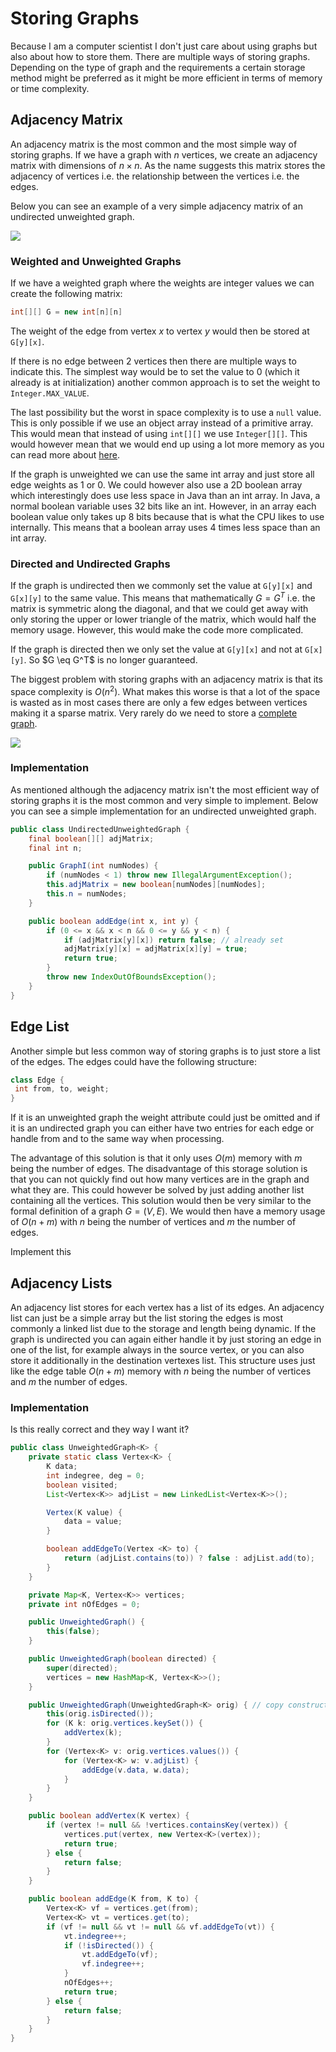 
# Storing Graphs

Because I am a computer scientist I don't just care about using graphs but also about how to store them. There are
multiple ways of storing graphs. Depending on the type of graph and the requirements a certain storage method might
be preferred as it might be more efficient in terms of memory or time complexity.

## Adjacency Matrix

An adjacency matrix is the most common and the most simple way of storing graphs. If we have a graph with $n$ vertices,
we create an adjacency matrix with dimensions of $n \times n$. As the name suggests this matrix stores the adjacency of
vertices i.e. the relationship between the vertices i.e. the edges.

Below you can see an example of a very simple adjacency matrix of an undirected unweighted graph.

<Image 
    src="/cs/graphsAdjacencyMatrix.png"
/>

### Weighted and Unweighted Graphs

If we have a weighted graph where the weights are integer values we can create the following matrix:

```java
int[][] G = new int[n][n]
```

The weight of the edge from vertex $x$ to vertex $y$ would then be stored at `G[y][x]`.

If there is no edge between 2 vertices then there are multiple ways to indicate this. The simplest way would be to set
the value to 0 (which it already is at initialization) another common approach is to set the weight to
`Integer.MAX_VALUE`.

The last possibility but the worst in space complexity is to use a `null` value. This is only possible if we use an
object array instead of a primitive array. This would mean that instead of using `int[][]` we use `Integer[][]`.
This would however mean that we would end up using a lot more memory as you can read more about
[here](https://stackoverflow.com/a/65568047/10994912).

If the graph is unweighted we can use the same int array and just store all edge weights as 1 or 0. We could however
also use a 2D boolean array which interestingly does use less space in Java than an int array. In Java, a normal boolean
variable uses 32 bits like an int. However, in an array each boolean value only takes up 8 bits because that is what the
CPU likes to use internally. This means that a boolean array uses 4 times less space than an int array.

### Directed and Undirected Graphs

If the graph is undirected then we commonly set the value at `G[y][x]` and `G[x][y]` to the same value. This means that
mathematically $G = G^T$ i.e. the matrix is symmetric along the diagonal, and that we could get away with only storing
the upper or lower triangle of the matrix, which would half the memory usage. However, this would make the code more
complicated.

If the graph is directed then we only set the value at `G[y][x]` and not at `G[x][y]`. So $G \eq G^T$ is no longer
guaranteed.

The biggest problem with storing graphs with an adjacency matrix is that its space complexity is $O(n^2)$. What makes
this worse is that a lot of the space is wasted as in most cases there are only a few edges between vertices making it
a sparse matrix. Very rarely do we need to store a [complete graph](/digitalGarden/cs/algorithmsDataStructures/graphsNetworks/generalDefinition#complete-graphs).

<Image 
    src="/cs/graphsAdjacencyMatrixWeighted.png"
/>

### Implementation

As mentioned although the adjacency matrix isn't the most efficient way of storing graphs it is the most common and
very simple to implement. Below you can see a simple implementation for an undirected unweighted graph.

```java
public class UndirectedUnweightedGraph {
    final boolean[][] adjMatrix;
    final int n;

    public GraphI(int numNodes) {
        if (numNodes < 1) throw new IllegalArgumentException();
        this.adjMatrix = new boolean[numNodes][numNodes];
        this.n = numNodes;
    }

    public boolean addEdge(int x, int y) {
        if (0 <= x && x < n && 0 <= y && y < n) {
            if (adjMatrix[y][x]) return false; // already set
            adjMatrix[y][x] = adjMatrix[x][y] = true;
            return true;
        }
        throw new IndexOutOfBoundsException();
    }
}
```

## Edge List

Another simple but less common way of storing graphs is to just store a list of the edges. The edges could have the
following structure:

```java
class Edge {
 int from, to, weight;
}
```

If it is an unweighted graph the weight attribute could just be omitted and if it is an undirected graph you can either
have two entries for each edge or handle from and to the same way when processing.

The advantage of this solution is that it only uses $O(m)$ memory with $m$ being the number of edges. The disadvantage
of this storage solution is that you can not quickly find out how many vertices are in the graph and what they are. This
could however be solved by just adding another list containing all the vertices. This solution would then be very
similar to the formal definition of a graph $G=(V, E)$. We would then have a memory usage of $O(n+m)$ with $n$ being the
number of vertices and $m$ the number of edges.

<Callout type="todo">
    Implement this
</Callout>

## Adjacency Lists

An adjacency list stores for each vertex has a list of its edges. An adjacency list can just be a simple array but the
list storing the edges is most commonly a linked list due to the storage and length being dynamic. If the graph is
undirected you can again either handle it by just storing an edge in one of the list, for example always in the source
vertex, or you can also store it additionally in the destination vertexes list. This structure uses just like the edge
table $O(n+m)$ memory with $n$ being the number of vertices and $m$ the number of edges.

### Implementation

<Callout type="todo">
    Is this really correct and they way I want it?
</Callout>

```java
public class UnweightedGraph<K> {
    private static class Vertex<K> {
        K data;
        int indegree, deg = 0;
        boolean visited;
        List<Vertex<K>> adjList = new LinkedList<Vertex<K>>();

        Vertex(K value) {
            data = value;
        }

        boolean addEdgeTo(Vertex <K> to) {
            return (adjList.contains(to)) ? false : adjList.add(to);
        }
    }

    private Map<K, Vertex<K>> vertices;
    private int nOfEdges = 0;

    public UnweightedGraph() {
        this(false);
    }

    public UnweightedGraph(boolean directed) {
        super(directed);
        vertices = new HashMap<K, Vertex<K>>();
    }

    public UnweightedGraph(UnweightedGraph<K> orig) { // copy constructor
        this(orig.isDirected());
        for (K k: orig.vertices.keySet()) {
            addVertex(k);
        }
        for (Vertex<K> v: orig.vertices.values()) {
            for (Vertex<K> w: v.adjList) {
                addEdge(v.data, w.data);
            }
        }
    }

    public boolean addVertex(K vertex) {
        if (vertex != null && !vertices.containsKey(vertex)) {
            vertices.put(vertex, new Vertex<K>(vertex));
            return true;
        } else {
            return false;
        }
    }

    public boolean addEdge(K from, K to) {
        Vertex<K> vf = vertices.get(from);
        Vertex<K> vt = vertices.get(to);
        if (vf != null && vt != null && vf.addEdgeTo(vt)) {
            vt.indegree++;
            if (!isDirected()) {
                vt.addEdgeTo(vf);
                vf.indegree++;
            }
            nOfEdges++;
            return true;
        } else {
            return false;
        }
    }
}
```
